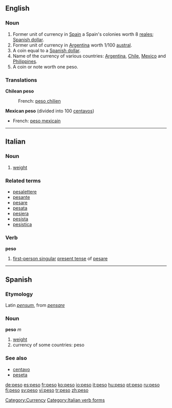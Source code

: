 ==English==
===Noun===
{{en-noun}}

# Former unit of currency in [[Spain]] a Spain's colonies worth 8 [[real|reales]]; [[Spanish dollar]].
# Former unit of currency in [[Argentina]] worth 1/100 [[austral]].
# A coin equal to a [[Spanish dollar]].
# Name of the currency of various countries: [[Argentina]], [[Chile]], [[Mexico]] and [[Philippines]].
# A coin or note worth one peso.

===Translations===
'''Chilean peso'''
:French: [[peso chilien]] {{m}}

'''Mexican peso''' (divided into 100 [[centavo]]s)
*French: [[peso mexicain]] {{m}}

[[Category:Currency]]

----

==Italian==
===Noun===
{{it-noun|pes|m|o|i}} 

# [[weight]]

===Related terms===
*[[pesalettere]]
*[[pesante]]
*[[pesare]]
*[[pesata]]
*[[pesiera]]
*[[pesista]]
*[[pesistica]]

===Verb===
'''peso'''

# [[first-person singular]] [[present tense]] of [[pesare]]

[[Category:Italian verb forms]]
----

==Spanish==
===Etymology===
Latin ''[[pensum]]'', from ''[[pensare]]''

===Noun===
'''peso''' ''m''

# [[weight]]
# currency of some countries: peso

===See also===
*[[centavo]] {{m}}
*[[peseta]] {{f}}

[[de:peso]]
[[es:peso]]
[[fr:peso]]
[[ko:peso]]
[[io:peso]]
[[it:peso]]
[[hu:peso]]
[[pt:peso]]
[[ru:peso]]
[[fi:peso]]
[[sv:peso]]
[[vi:peso]]
[[tr:peso]]
[[zh:peso]]